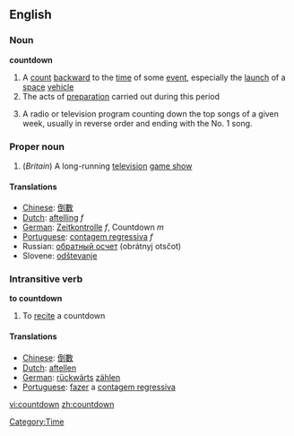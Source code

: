 ==English==
===Noun===
{{wikipedia}}
'''countdown'''
# A [[count]] [[backward]] to the [[time]] of some [[event]], especially the [[launch]] of a [[space]] [[vehicle]]
# The acts of [[preparation]] carried out during this period
# {{slang}} A radio or television program counting down the top songs of a given week, usually in reverse order and ending with the No. 1 song.

===Proper noun===
#(''Britain'') A long-running [[television]] [[game show]]

====Translations====
*[[Chinese]]: [[倒數]]
*[[Dutch]]: [[aftelling]] ''f''
*[[German]]: [[Zeitkontrolle]] ''f'', Countdown ''m''
*[[Portuguese]]: [[contagem regressiva]] ''f''
*Russian: [[обратный осчет]] (obrátnyj otsčot) {{m}}
*Slovene: [[odštevanje]] {{n}}

===Intransitive verb===
'''to countdown'''
# To [[recite]] a countdown

====Translations====
*[[Chinese]]: [[倒數]]
*[[Dutch]]: [[aftellen]]
*[[German]]: [[rückwärts]] [[zählen]]
*[[Portuguese]]: [[fazer]] a [[contagem regressiva]]

[[Category:Time]]

[[vi:countdown]]
[[zh:countdown]]